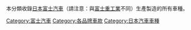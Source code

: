 本分類收錄[[日本|日本]][[富士汽車|富士汽車]]（請注意：與[[富士重工業|富士重工業]]不同）生產製造的所有車種。

[[Category:富士汽車|Category:富士汽車]]
[[Category:各品牌車款|Category:各品牌車款]]
[[Category:日本汽車車種|Category:日本汽車車種]]